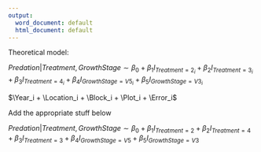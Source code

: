 ```yaml
---
output:
  word_document: default
  html_document: default
---
```


 
Theoretical model:

${Predation|Treatment,GrowthStage} \sim \beta_0 + \beta_1I_{Treatment = 2}_i +  \beta_2I_{Treatment = 3}_i + \beta_3I_{Treatment = 4}_i + \beta_4I_{GrowthStage = V5}_i + \beta_5I_{GrowthStage = V3}_i$

$\Year_i + \Location_i + \Block_i + \Plot_i + \Error_i$

Add the appropriate stuff below

${Predation|Treatment, GrowthStage} \sim \beta_0 + \beta_1I_{Treatment = 2} + \beta_2I_{Treatment = 4} + \beta_3I_{Treatment = 3} + \beta_4I_{GrowthStage = V5} + \beta_5I_{GrowthStage = V3}$